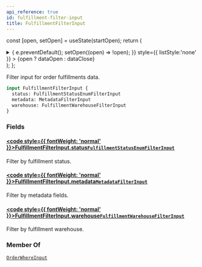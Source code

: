 ```yaml
---
api_reference: true
id: fulfillment-filter-input
title: FulfillmentFilterInput
---
```






const [open, setOpen] = useState(startOpen);
return (
<details {...(open ? { open: true } : {})} className="details" style={{ border:'none', boxShadow:'none', background:'var(--ifm-background-color)' }}>
<summary
onClick={(e) => {
e.preventDefault();
setOpen((open) => !open);
}}
style={{ listStyle:'none' }} >
{open ? dataOpen : dataClose}
</summary>
{open && children}
</details>
);
};

Filter input for order fulfillments data.

```graphql
input FulfillmentFilterInput {
  status: FulfillmentStatusEnumFilterInput
  metadata: MetadataFilterInput
  warehouse: FulfillmentWarehouseFilterInput
}
```

### Fields

#### [<code style={{ fontWeight: 'normal' }}>FulfillmentFilterInput.<b>status</b></code>](#)<Bullet />[`FulfillmentStatusEnumFilterInput`](../../../api-reference/orders/inputs/fulfillment-status-enum-filter-input.mdx) <Badge class="badge badge--secondary" text="input"/> <Badge class="badge badge--secondary" text="orders"/>

Filter by fulfillment status.

#### [<code style={{ fontWeight: 'normal' }}>FulfillmentFilterInput.<b>metadata</b></code>](#)<Bullet />[`MetadataFilterInput`](../../../api-reference/miscellaneous/inputs/metadata-filter-input.mdx) <Badge class="badge badge--secondary" text="input"/> <Badge class="badge badge--secondary" text="miscellaneous"/>

Filter by metadata fields.

#### [<code style={{ fontWeight: 'normal' }}>FulfillmentFilterInput.<b>warehouse</b></code>](#)<Bullet />[`FulfillmentWarehouseFilterInput`](../../../api-reference/orders/inputs/fulfillment-warehouse-filter-input.mdx) <Badge class="badge badge--secondary" text="input"/> <Badge class="badge badge--secondary" text="orders"/>

Filter by fulfillment warehouse.

### Member Of

[`OrderWhereInput`](../../../api-reference/orders/inputs/order-where-input.mdx) <Badge class="badge badge--secondary" text="input"/>
